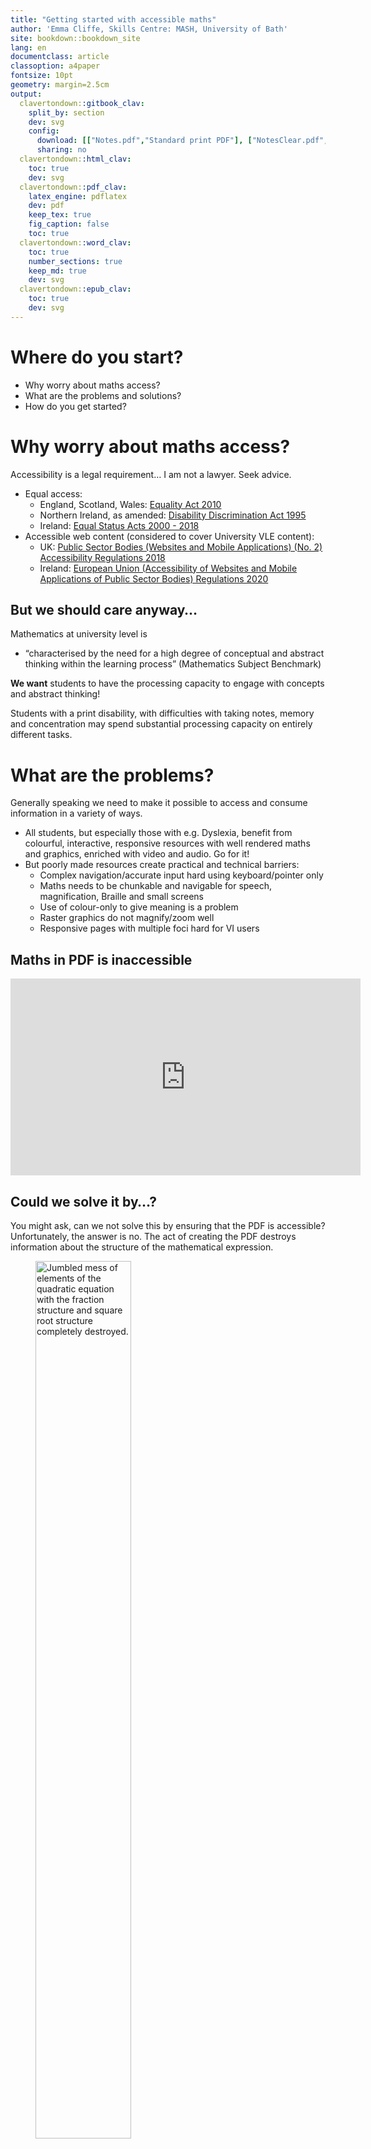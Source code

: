```yaml
---
title: "Getting started with accessible maths"
author: 'Emma Cliffe, Skills Centre: MASH, University of Bath'
site: bookdown::bookdown_site
lang: en
documentclass: article
classoption: a4paper
fontsize: 10pt
geometry: margin=2.5cm
output:
  clavertondown::gitbook_clav:
    split_by: section
    dev: svg
    config:
      download: [["Notes.pdf","Standard print PDF"], ["NotesClear.pdf","Clear print PDF"], ["NotesLarge.pdf","Large print PDF"], ["Notes.docx","Accessible Word document"], ["Notes.epub","Accessible EPub book" ]]
      sharing: no
  clavertondown::html_clav:
    toc: true
    dev: svg
  clavertondown::pdf_clav:
    latex_engine: pdflatex
    dev: pdf
    keep_tex: true
    fig_caption: false
    toc: true
  clavertondown::word_clav:
    toc: true
    number_sections: true
    keep_md: true
    dev: svg
  clavertondown::epub_clav:
    toc: true
    dev: svg
---
```


\newpage
\pagenumbering{arabic}

# Where do you start? {-}

* Why worry about maths access?
* What are the problems and solutions?
* How do you get started?

# Why worry about maths access?

Accessibility is a legal requirement... I am not a lawyer. Seek advice.

* Equal access:
  * England, Scotland, Wales: [Equality Act 2010 ](https://www.legislation.gov.uk/ukpga/2010/15/contents)
  * Northern Ireland, as amended: [Disability Discrimination Act 1995](http://www.niassembly.gov.uk/globalassets/Documents/RaISe/Publications/2012/ofmdfm/2712.pdf)
  * Ireland: [Equal Status Acts 2000 - 2018](https://www.ihrec.ie/guides-and-tools/human-rights-and-equality-in-the-provision-of-good-and-services/what-does-the-law-say/equal-status-acts/) 
* Accessible web content (considered to cover University VLE content):
  * UK: [Public Sector Bodies (Websites and Mobile Applications) (No. 2) Accessibility Regulations 2018](https://www.legislation.gov.uk/uksi/2018/852/contents/made)
  * Ireland: [European Union (Accessibility of Websites and Mobile Applications of Public Sector Bodies) Regulations 2020](https://www.irishstatutebook.ie/eli/2020/si/358/made/en/print)

## But we should care anyway...

Mathematics at university level is

* "characterised by the need for a high degree of conceptual and abstract thinking within the learning process" (Mathematics Subject Benchmark)

**We want** students to have the processing capacity to engage with concepts and abstract thinking!

Students with a print disability, with difficulties with taking notes, memory and concentration may spend substantial processing capacity on entirely different tasks.

# What are the problems?

Generally speaking we need to make it possible to access and consume information in a variety of ways. 

* All students, but especially those with e.g. Dyslexia, benefit from colourful, interactive, responsive resources with well rendered maths and graphics, enriched with video and audio. Go for it!
* But poorly made resources create practical and technical barriers:
  * Complex navigation/accurate input hard using keyboard/pointer only
  * Maths needs to be chunkable and navigable for speech, magnification, Braille and small screens
  * Use of colour-only to give meaning is a problem
  * Raster graphics do not magnify/zoom well
  * Responsive pages with multiple foci hard for VI users

## Maths in PDF is inaccessible

<iframe width="560" height="315" src="https://www.youtube-nocookie.com/embed/BsTqEjTIILQ?start=42&rel=0&end=63" frameborder="0" allow="accelerometer; autoplay; encrypted-media; gyroscope; picture-in-picture" allowfullscreen></iframe>

## Could we solve it by...?

You might ask, can we not solve this by ensuring that the PDF is accessible? Unfortunately, the answer is no. The act of creating the PDF destroys information about the structure of the mathematical expression. 

![Reflowing a PDF visually destroys the maths](./Figs/reflowing.png){alt="Jumbled mess of elements of the quadratic equation with the fraction structure and square root structure completely destroyed." width="60%"}

# What are the solutions?

Using assistive technology effectively for maths requires:

* Authors to produce accessible mathematical materials
* Readers to have assistive technology which works with the specific format of mathematical text

## Structure

Computers rely on structural integrity to process maths:

* PDF, print, handwriting and E-books using images of maths cannot be processed. They are inaccessible and inflexible on, for instance, small screen devices. They are lossy formats for maths!
* Word, HTML based formats and EPub3 have structural integrity for maths and are accessible to many assistive technologies
* But not all AT can access maths all formats! PowerPoint 365 is theoretically accessible but most AT won't work with it
* And most mathematicians use specialist scientific document preparation systems such as LaTeX, which, historically, have not output these formats

## Could we convert the LaTeX?

* It depends on the LaTeX...
* It is **not possible** to convert LaTeX to html in the general case 
* It is easy to 'fall out' of the convertible subset without realising or knowing why, the addition of a package, change of preamble order, use of a seemingly innocent command...


## Could we convert the mathematicians?!

Any new document preparation system needs to ***enable*** the writer by providing the key features of mathematical/scientific document preparation. And these features make things complex. 

* Software is catching up and in flux.
* Nothing is easy to learn.

Increasingly mathematicians are exploring and converting, but they need appropriate institutional infrastructure, support, workload time allocation and training. Without this the task remains unreasonable.  

## What do we convert ***to***?

Only three formats of mathematical text are accessible:

* HTML using MathJax to render the mathematics
* Word/PowerPoint using the inbuilt equation editor
* EPub3 using MathML

Whatever **other** formats you supply you **must** supply at least one or, ideally, all of these to meet the public bodies requirement. 

* Supply your course content 'spine' in this format.

## Is that enough?

No. The equal access acts mean we need to meet individual needs so you may need to produce any of the other formats. This makes PowerPoint a problem as it cannot be converted.

**And** you also need to supply PDF! 

* Not all accessibility is about technical access
* Clear print PDF is selected most often by disabled students in the Department of Mathematical Sciences.

# How do you get started?

Ideals are great but let us be pragmatic. 

* Assess where you are
* Have a plan for meeting individual needs for equal access
  * Leadership: Recognise this may be expensive for a number of years. It will get cheaper. We've been doing this for nearly 20 years. This semester one lecturer used this plan.  
* Pick something achieveable to change in your general practice 
  * Leadership: What is achievable depends on the resources you provide and this is what ultimately reduces risk and cost.
* Start!
  * Be clear about what is and is not accessible and what a student should do if they need a different format (see having a plan)

## Word/PowerPoint 365

  * Use the inbuilt Accessibility Checker and information on e.g. [Making your Word documents accessible](https://support.office.com/en-gb/article/make-your-word-documents-accessible-to-people-with-disabilities-d9bf3683-87ac-47ea-b91a-78dcacb3c66d)
  * Write *all* mathematical text written using the MS 365 equation editor. E.g. if you are writing about the variable \(x\) or \(\theta\) it should be written as an equation. If you are writing \(x^2\) it should be written as an equation.
    * Never use insert symbol.
    * Never write superscripts, subscripts, fractions etc. using font or style changes and standard keyboard input alone
    * Never use an image of an equation.
  * Use Review -> Read Aloud (Alt + Ctrl + Space) to check the maths 

More information and tools within [accessible mathematical Word document workshop resources](https://stem-enable.github.io/WordWorkshop/) and [effective (keyboard-only) input of maths in Word](https://bathmash.github.io/gettingstarted/Word/index.html). 
 
## Sounds solved to me?
 
Some students will require MathType format

* Because their AT vendor has not implemented the interface to Word but the AT does work with MathType. Test everything and contact the vendors!
* Materials should be prepared as above and then a ***copy*** converted to MathType as automatic conversion of all expressions cannot be reversed.

Also... this generally won't work for the mathematicians and some scientists.
 
* Word is not a scientific document preparation system. 
* For those who use LaTeX we need a different plan.


## Web: WCAG 2.1 AA + MathJax!

* Check it meets the legal requirement of WCAG 2.1 Level AA with e.g. [Accessibility Insights for Web plugin for Chrome](https://accessibilityinsights.io/docs/en/web/overview)

* Check it is MathJax... Right click!
\[x = \frac{-b\pm\sqrt{b^2 - 4ac}}{2a}\]

  * Provides/enables: navigation, chunking, zoom, copy/paste, colour, size and layout changes...
  * Structural integrity enables assistive technology including text-to-speech, screenreaders, electronic Braille
  * Fallback for ARIA-aware AT without native support
  * AT providers without native support and not ARIA aware are a problem but not your problem.
* [Experience this yourself](https://people.bath.ac.uk/cspehj/coventry/arclengthInR.html)


## Supporting mathematicians

* Web + MathJax is the most accessible end format for a mathematical or scientific document but we need a way to prepare the document. 
* We are not perscriptive, we'll support anything which works. 
* Two main approaches have attracted most of the mathematicians at Bath but there are some other rarer contenders! 

## Try converting the LaTeX

* Experts: [tools which may work for a large subset but cannot tell you anything about why something doesn't work](https://hub.docker.com/r/bathmash/mathaltnotes)
* Non-experts at Bath who want to stick with LaTeX have found that [lwarp](https://ctan.org/pkg/lwarp?lang=en) works for them if they are careful. 
  * Beware of some hard work (documentation currently 1237 pages)
  * What happens depends on what you are doing in LaTeX
  * You have to work that out and test for accessibility for yourself.
  * [Quick lwarp demo](LINK) ([link for Emma during the talk](https://posit.cloud/content/5657619))
 
## RMarkdown formats
 
RMarkdown is a language designed for transform to html 

* LaTeX for equations 
* Simple markup language for the rest of the document. 
* Authors are confined to a transformable subset with a quick compile loop and a supportive GUI. 
* The output has known accessibility features. 
* The typesetting is still extensible, just more reasonably so.
* More information on getting started with RMarkdown see [Using R as a basis for writing an accessible mathematical document](https://stem-enable.github.io/RMarkdownWorkshop/)
* [Quick RMarkdown demo](https://github.com/STEM-Enable/RMarkdownWorkshop/raw/master/examples/arclengthInR.zip) ([link for Emma during the talk](https://posit.cloud/content/4447915))


## Bookdown/Clavertondown

Eventually, you will probably want [Bookdown](https://bookdown.org/):

```theorem
Bookdown is needed for things like theorems and internal references
```

We built [Clavertondown](https://bathmash.github.io/clavertondown/) for additional functionality important in pure mathematics and for lecturers generally. 

```newtheorem
You can create new theorem types without affecting the Bookdown types such as theorem \@ref(thm:thm1).
```

```newtheorem
And you can have theorem types share numbering

```


## Maths e-assessment

* [Numbas aims to meet WCAG 2.1 AA](https://docs.numbas.org.uk/en/latest/accessibility/editor.html)
* [Stack aims to meet WCAG 2.1 AA](https://stack-assessment.org/Legal/Accessibility/)
* There are probably others but these are the only ones I have used

## Simple graphs: Desmos

* [Desmos was designed to work and tested with screenreaders and written to conform to WCAG 2.1](https://www.desmos.com/accessibility)
* [Experience this yourself](https://people.bath.ac.uk/cspehj/coventry/arclengthInR.html)

<iframe src="https://www.desmos.com/calculator/rtvcqeg9ol?embed" width="700px" height="300px" style="border: 1px solid #ccc" frameborder="0">![[Interactive plot of sine](https://www.desmos.com/calculator/rtvcqeg9ol)\label{sine}](./Figs/desmos-sine-graph.png){width=60% longdesc=https://www.desmos.com/calculator/rtvcqeg9ol}</iframe>

## Geogebra: but be careful!

* [Geogebra aims to meet WCAG 2.1 AA](https://www.geogebra.org/m/r2EF8uRx)
* But, just because you can make a usable accessible object with a piece of software doesn't mean every object you make is! 
* [Project **Beyond alt text** between Bath and Coventry produced guidelines](https://bathmash.github.io/CETL-MSOR-2022-Beyond-alt-text/index.html)
* It is possible and useful but you need to take time and care.

## BrailleR: for the statisticians

* [BrailleR](https://github.com/ajrgodfrey/BrailleR) is a project by and for [blind statisticians who use R](https://r-resources.massey.ac.nz/BrailleR/)

```r
library(BrailleR)
```
```r
mydata = rnorm(1000)
```

```r
MakeAccessibleSVG(hist(mydata),file="./Figs/myhist2")
BrowseSVG(file="./Figs/myhist2",dir="./Figs")
pdf('./Figs/myhist2.svg.pdf',width = 4,height=4,paper='special')
hist(mydata)
dev.off()
```

\includegraphics{./Figs/myhist2.svg.pdf}
`r ifelse(knitr::is_latex_output(),"",paste('
![Try the [Interactive version of graph generated by BrailleR](./Figs/myhist2.html)\\label{histplotinteractive}](./Figs/myhist2.svg){longdesc=./Figs/myhist2.html}'))`

## Other diagrams

* [DIAGRAM Center](http://diagramcenter.org/) has some great resources for those new to diagram description:
  * Poet Image Description Training Tool
  * Image description guidelines
  * Sample book
  * [Webinar on complex images](http://diagramcenter.org/diagramwebinars.html#compleximages)
* [UKAAF has guidance on accessible images](https://www.ukaaf.org/standards/#accessible-images) 
* [NCAM (Old site) has guidelines and examples]( http://ncamftp.wgbh.org/ncam-old-site/experience_learn/educational_media/stemdx.html)

# What is my next step?

If you have a laptop, have a play right now!

* LaTeX available? Try [Lwarp](LINK)
* Rstudio available? Try [RMarkdown](https://stem-enable.github.io/RMarkdownWorkshop/)
* Chrome web browser available? Try [Desmos with ChromeVox](https://people.bath.ac.uk/cspehj/coventry/arclengthInR.html)
* Word user? Write some text and an equation and [listen back to it](https://stem-enable.github.io/WordWorkshop/immersive.html) 

If not, watch, exchange ideas, think, chat:

* What achieveable next step can you commit to to improve the accessiblibility of your mathematical teaching resources for next academic year?

# Further information

* This document: [Getting started with accessible maths March 2023]()
  * There are links throughout to further resources for getting started
* The core group is [JISC Accessibility Community Maths Working Group](https://github.com/A11yMaths) with mailing list [A11yMaths mailing list](https://www.jiscmail.ac.uk/cgi-bin/webadmin?A0=ACCESSIBLE-MATHS)
* [**sigma** Network Accessibility Special Interest Group](http://www.sigma-network.ac.uk/sigs/accessibility-sig/)
* A collection of links to most things I have done related to maths accessibility can be found at [Mathematics accessibility on the Skills Centre: MASH site](https://www.bath.ac.uk/projects/mathematics-accessibility/)
* My email address is [E.H.Cliffe@bath.ac.uk](mailto:E.H.Cliffe@bath.ac.uk) but please email my team [MASH](mailto:mash@bath.ac.uk), who, these days, know as much as I do!
